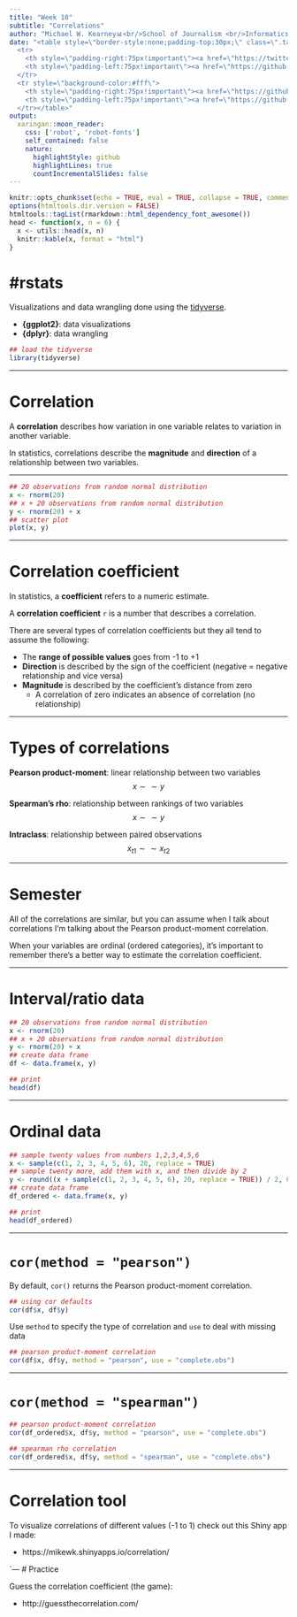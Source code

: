 ```yaml
---
title: "Week 10"
subtitle: "Correlations"
author: "Michael W. Kearney📊<br/>School of Journalism <br/>Informatics Institute <br/>University of Missouri"
date: "<table style=\"border-style:none;padding-top:30px;\" class=\".table\">
  <tr>
    <th style=\"padding-right:75px!important\"><a href=\"https://twitter.com/kearneymw\"> <i class=\"fa fa-twitter\"></i> </a></th>
    <th style=\"padding-left:75px!important\"><a href=\"https://github.com/mkearney\"> <i class=\"fa fa-github\"></i> </a></th>
  </tr>
  <tr style=\"background-color:#fff\">
    <th style=\"padding-right:75px!important\"><a href=\"https://github.com/mkearney\"> @kearneymw </a></th>
    <th style=\"padding-left:75px!important\"><a href=\"https://github.com/mkearney\"> @mkearney </a></th>
  </tr></table>"
output:
  xaringan::moon_reader:
    css: ['robot', 'robot-fonts']
    self_contained: false
    nature:
      highlightStyle: github
      highlightLines: true
      countIncrementalSlides: false
---
```


```r
knitr::opts_chunk$set(echo = TRUE, eval = TRUE, collapse = TRUE, comment = ">")
options(htmltools.dir.version = FALSE)
htmltools::tagList(rmarkdown::html_dependency_font_awesome())
head <- function(x, n = 6) {
  x <- utils::head(x, n)
  knitr::kable(x, format = "html")
}
```

# \#rstats

Visualizations and data wrangling done using the [tidyverse](https://tidyverse.org).

+ **{ggplot2}**: data visualizations
+ **{dplyr}**: data wrangling

```r
## load the tidyverse
library(tidyverse)
```

---

# Correlation

A **correlation** describes how variation in one variable relates to variation in another variable. 

In statistics, correlations describe the **magnitude** and **direction** of a relationship between two variables. 


---

```r
## 20 observations from random normal distribution
x <- rnorm(20)
## x + 20 observations from random normal distribution
y <- rnorm(20) + x
## scatter plot
plot(x, y)
```

---

# Correlation coefficient

In statistics, a **coefficient** refers to a numeric estimate.

A **correlation coefficient** `r` is a number that describes a correlation.

There are several types of correlation coefficients but they all tend to assume the following:

+ The **range of possible values** goes from -1 to +1
+ **Direction** is described by the sign of the coefficient (negative = negative relationship and vice versa)
+ **Magnitude** is described by the coefficient's distance from zero
    + A correlation of zero indicates an absence of correlation (no relationship)

---

# Types of correlations

**Pearson product-moment**: linear relationship between two variables 
$$x\sim\sim y$$

**Spearman's rho**: relationship between rankings of two variables 
$$x\sim\sim y$$

**Intraclass**: relationship between paired observations 
$$x_{t1}\sim\sim x_{t2}$$

---

# Semester

All of the correlations are similar, but you can assume when I talk about correlations I'm talking about the Pearson product-moment correlation.

When your variables are ordinal (ordered categories), it's important to remember there's a better way to estimate the correlation coefficient.

---

# Interval/ratio data

```r
## 20 observations from random normal distribution
x <- rnorm(20)
## x + 20 observations from random normal distribution
y <- rnorm(20) + x
## create data frame
df <- data.frame(x, y)

## print
head(df)
```



---

# Ordinal data

```r
## sample twenty values from numbers 1,2,3,4,5,6
x <- sample(c(1, 2, 3, 4, 5, 6), 20, replace = TRUE)
## sample twenty more, add them with x, and then divide by 2
y <- round((x + sample(c(1, 2, 3, 4, 5, 6), 20, replace = TRUE)) / 2, 0)
## create data frame
df_ordered <- data.frame(x, y)

## print
head(df_ordered)
```


---

# `cor(method = "pearson")`

By default, `cor()` returns the Pearson product-moment correlation.

```r
## using cor defaults
cor(df$x, df$y)
```

Use `method` to specify the type of correlation and `use` to deal with missing data

```r
## pearson product-moment correlation
cor(df$x, df$y, method = "pearson", use = "complete.obs")
```

---

# `cor(method = "spearman")`

```r
## pearson product-moment correlation
cor(df_ordered$x, df$y, method = "pearson", use = "complete.obs")

## spearman rho correlation
cor(df_ordered$x, df$y, method = "spearman", use = "complete.obs")
```


---

# Correlation tool

To visualize correlations of different values (-1 to 1) check out this Shiny app I made: 

+ https://mikewk.shinyapps.io/correlation/

`---
# Practice

Guess the correlation coefficient (the game):

+ http://guessthecorrelation.com/

